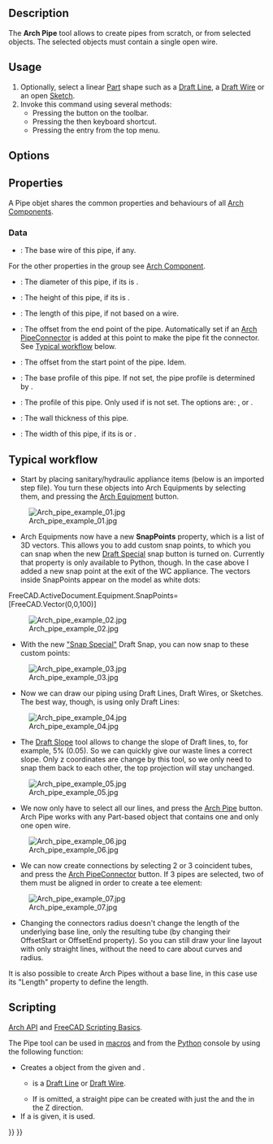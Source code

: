 <languages/>
<translate>

<!--T:31-->
{{Docnav
|[[Arch_Window|Window]]
|[[Arch_PipeConnector|PipeConnector]]
|[[BIM_Workbench|BIM]]
|IconL=Arch_Window.svg
|IconR=Arch_PipeConnector.svg
|IconC=Workbench_BIM.svg
}}

<!--T:36-->
{{VeryImportantMessage|THIS COMMAND IS PART OF THE INTEGRATED [[BIM_Workbench|BIM WORKBENCH]] IN V1.0<br>
This page has been updated for that version.}}

<!--T:1-->
{{GuiCommand
|Name=Arch Pipe
|MenuLocation=3D/BIM → Pipe
|Workbenches=[[BIM_Workbench|BIM]]
|Shortcut={{KEY|P}} {{KEY|I}}
|Version=0.17
|SeeAlso=
}}

== Description == <!--T:2--> 

<!--T:3-->
The '''Arch Pipe''' tool allows to create pipes from scratch, or from selected objects. The selected objects must contain a single open wire.

==Usage== <!--T:4-->

<!--T:5-->
# Optionally, select a linear [[Part_Workbench|Part]] shape such as a [[Draft_Line|Draft Line]], a [[Draft_Wire|Draft Wire]] or an open [[Sketcher_NewSketch|Sketch]].
# Invoke this command using several methods:
#* Pressing the {{Button|[[Image:Arch_Pipe.svg|16px]] [[Arch_Pipe|Pipe]]}} button on the toolbar.
#* Pressing the {{KEY|P}} then {{KEY|I}} keyboard shortcut.
#* Pressing the {{MenuCommand|3D/BIM → Pipe}} entry from the top menu.

== Options == <!--T:28-->


== Properties == <!--T:6-->

A Pipe objet shares the common properties and behaviours of all [[Arch_Component|Arch Components]].

===Data=== <!--T:38-->

<!--T:39-->
{{TitleProperty|Component}}

<!--T:40-->
* {{PropertyData|Base|Link}}: The base wire of this pipe, if any.

<!--T:41-->
For the other properties in the group see [[Arch_Component#Properties|Arch Component]].

<!--T:42-->
{{TitleProperty|Pipe}}

<!--T:7-->
* {{PropertyData|Diameter|Length}}: The diameter of this pipe, if its {{PropertyData|Profile Type}} is {{Value|Circle}}.
* {{PropertyData|Height|Length}}: The height of this pipe, if its {{PropertyData|Profile Type}} is {{Value|Rectangle}}.
* {{PropertyData|Length|Length}}: The length of this pipe, if not based on a wire.
* {{PropertyData|Offset End|Length}}: The offset from the end point of the pipe. Automatically set if an [[Arch_PipeConnector|Arch PipeConnector]] is added at this point to make the pipe fit the connector. See [[#Typical workflow|Typical workflow]] below.
* {{PropertyData|Offset Start|Length}}: The offset from the start point of the pipe. Idem.
* {{PropertyData|Profile|Link}}: The base profile of this pipe. If not set, the pipe profile is determined by {{PropertyData|Profile Type}}.
* {{PropertyData|Profile Type|Enumeration}}: The profile of this pipe. Only used if {{PropertyData|Profile}} is not set. The options are: {{Value|Circle}}, {{Value|Square}} or {{Value|Rectangle}}.
* {{PropertyData|Wall Thickness|Length}}: The wall thickness of this pipe.
* {{PropertyData|Width|Length}}: The width of this pipe, if its {{PropertyData|Profile Type}} is {{Value|Square}} or {{Value|Rectangle}}.

== Typical workflow == <!--T:8-->

<!--T:9-->
* Start by placing sanitary/hydraulic appliance items (below is an imported step file). You turn these objects into Arch Equipments by selecting them, and pressing the [[Arch_Equipment|Arch Equipment]] button.

<!--T:10-->
[[Image:Arch_pipe_example_01.jpg]]

<!--T:11-->
* Arch Equipments now have a new '''SnapPoints''' property, which is a list of 3D vectors. This allows you to add custom snap points, to which you can snap when the new [[Draft_Snap_Special|Draft Special]] snap button is turned on. Currently that property is only available to Python, though. In the case above I added a new snap point at the exit of the WC appliance. The vectors inside SnapPoints appear on the model as white dots:

 <!--T:12-->
FreeCAD.ActiveDocument.Equipment.SnapPoints=[FreeCAD.Vector(0,0,100)]

<!--T:13-->
[[Image:Arch_pipe_example_02.jpg]]

<!--T:14-->
* With the new [[Draft_Snap_Special|"Snap Special"]] Draft Snap, you can now snap to these custom points:

<!--T:15-->
[[Image:Arch_pipe_example_03.jpg]]

<!--T:16-->
* Now we can draw our piping using Draft Lines, Draft Wires, or Sketches. The best way, though, is using only Draft Lines:

<!--T:17-->
[[Image:Arch_pipe_example_04.jpg]]

<!--T:18-->
* The [[Draft_Slope|Draft Slope]] tool allows to change the slope of Draft lines, to, for example, 5% (0.05). So we can quickly give our waste lines a correct slope. Only z coordinates are change by this tool, so we only need to snap them back to each other, the top projection will stay unchanged.

<!--T:19-->
[[Image:Arch_pipe_example_05.jpg]]

<!--T:20-->
* We now only have to select all our lines, and press the [[Arch_Pipe|Arch Pipe]] button. Arch Pipe works with any Part-based object that contains one and only one open wire.

<!--T:21-->
[[Image:Arch_pipe_example_06.jpg]]

<!--T:22-->
* We can now create connections by selecting 2 or 3 coincident tubes, and press the [[Arch_PipeConnector|Arch PipeConnector]] button. If 3 pipes are selected, two of them must be aligned in order to create a tee element:

<!--T:23-->
[[Image:Arch_pipe_example_07.jpg]]

<!--T:24-->
* Changing the connectors radius doesn't change the length of the underlying base line, only the resulting tube (by changing their OffsetStart or OffsetEnd property). So you can still draw your line layout with only straight lines, without the need to care about curves and radius.

<!--T:25-->
It is also possible to create Arch Pipes without a base line, in this case use its "Length" property to define the length.

== Scripting == <!--T:35-->

<!--T:26-->
{{Emphasis|See also:}} [[Arch_API|Arch API]] and [[FreeCAD_Scripting_Basics|FreeCAD Scripting Basics]].

<!--T:27-->
The Pipe tool can be used in [[Macros|macros]] and from the [[Python|Python]] console by using the following function:

</translate>
{{Code|code=
pipe = makePipe(baseobj=None, diameter=0, length=0, placement=None, name="Pipe")
}}
<translate>

<!--T:37-->
* Creates a {{incode|pipe}} object from the given {{incode|baseobj}} and {{incode|diameter}}.
** {{incode|baseobj}} is a [[Draft_Line|Draft Line]] or [[Draft_Wire|Draft Wire]].
** If {{incode|baseobj}} is omitted, a straight pipe can be created with just the {{incode|diameter}} and the {{incode|length}} in the Z direction.
* If a {{incode|placement}} is given, it is used.

</translate>
{{Code|code=
import Draft, Arch

p1 = FreeCAD.Vector(1000, 0, 0)
p2 = FreeCAD.Vector(2500, 200, 0)
p3 = FreeCAD.Vector(3100, 1000, 0)
p4 = FreeCAD.Vector(3500, 500, 0)
line = Draft.make_wire([p1, p2, p3, p4])

pipe = Arch.makePipe(line, 200)
FreeCAD.ActiveDocument.recompute()

pipe2 = Arch.makePipe(diameter=120, length=3000)
FreeCAD.ActiveDocument.recompute()
}}
<translate>


<!--T:32-->
{{Docnav
|[[Arch_Window|Window]]
|[[Arch_PipeConnector|PipeConnector]]
|[[BIM_Workbench|BIM]]
|IconL=Arch_Window.svg
|IconR=Arch_PipeConnector.svg
|IconC=Workbench_BIM.svg
}}

</translate>
{{BIM_Tools_navi{{#translation:}}}}
{{Userdocnavi{{#translation:}}}}
